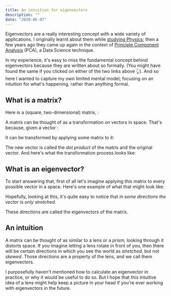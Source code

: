 ```yaml
---
title: An intuition for eigenvectors
description: ""
date: "2020-06-07"
---
```


Eigenvectors are a really interesting concept with a wide variety of applications. I originally learnt about them while [studying Physics](http://hyperphysics.phy-astr.gsu.edu/hbase/quantum/eigen.html); then a few years ago they came up again in the context of [Principle Component Analysis](https://en.wikipedia.org/wiki/Principal_component_analysis) (PCA), a Data Science technique.

In my experience, it's easy to miss the fundamental concept behind eigenvectors because they are written about so formally. (You might have found the same if you clicked on either of the two links above 👆). And so here I wanted to capture my own limited mental model; focusing on an intuition for what's happening, rather than anything formal.

## What is a matrix?

Here is a (square, two-dimensional) matrix, <InlineMath math="A" />:

<BlockMath
  math="A=\begin{pmatrix}
   2 & 1 \\
   2 & 3
\end{pmatrix}"
/>

A matrix can be thought of as a transformation on vectors in space. That's because, given a vector <InlineMath math="\vec{a}" />:

<BlockMath
  math="\vec{a}=\begin{pmatrix}
   1 \\
   1 
\end{pmatrix}"
/>

It can be transformed by applying some matrix to it:

<BlockMath
  math="\vec{b}=A \cdot \vec{a}=\begin{pmatrix}
   2 & 1 \\
   2 & 3
\end{pmatrix} \cdot \begin{pmatrix}
   1 \\
   1 
\end{pmatrix} = \begin{pmatrix}
   2 \cdot 1 + 1 \cdot 1 \\
   2 \cdot 1 + 3 \cdot 1 
\end{pmatrix} = \begin{pmatrix}
   3 \\
   5 
\end{pmatrix}"
/>

The new vector <InlineMath math="\vec{b}" /> is called the _dot product_ of the matrix and the original vector. And here's what the transformation process looks like:

<VideoAutoplay src="/1-transforming-a-vector.mp4" />

## What is an eigenvector?

To start answering that, first of all let's imagine applying this matrix to every possible vector in a space. Here's one example of what that might look like:

<VideoAutoplay src="/2-transforming-all-vectors.mp4" />

Hopefully, looking at this, it's quite easy to notice that _in some directions the vector is only stretched_.

<VideoAutoplay src="/2-transforming-all-vectors.mp4" />

These directions are called the eigenvectors of the matrix.

## An intuition

<Panel>

A matrix can be thought of as similar to a lens or a prism; looking through it distorts space. If you imagine letting
a lens rotate in front of you, then there will be certain directions in which you see the world as _stretched_, but
not _skewed_. Those directions are a property of the lens, and we call them eigenvectors.

</Panel>

I purposefully haven't mentioned how to calculate an eigenvector in practice, or why it would be useful to do so. But I hope that this intuitive idea of a lens might help keep a picture in your head if you're ever working with eigenvectors in the future.
